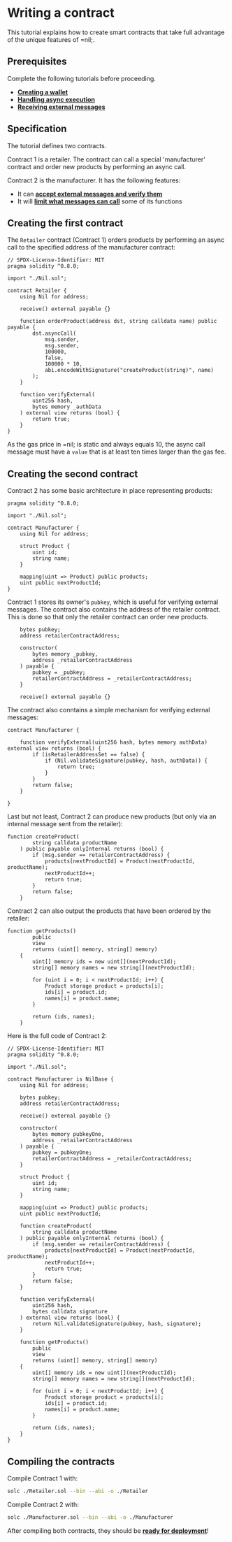 # Writing a contract

This tutorial explains how to create smart contracts that take full advantage of the unique features of =nil;.

## Prerequisites

Complete the following tutorials before proceeding.

* [**Creating a wallet**](../essentials/creating-a-wallet)
* [**Handling async execution**](../essentials/handling-async-execution)
* [**Receiving external messages**](../essentials/receiving-ext-messages)

## Specification

The tutorial defines two contracts.

Contract 1 is a retailer. The contract can call a special 'manufacturer' contract and order new products by performing an async call.

Contract 2 is the manufacturer. It has the following features:

* It can [**accept external messages and verify them**](../essentials/receiving-ext-messages)
* It will [**limit what messages can call**](../../tools/sol-library/func-modifiers) some of its functions

## Creating the first contract

The `Retailer` contract (Contract 1) orders products by performing an async call to the specified address of the manufacturer contract:

```solidity showLineNumbers
// SPDX-License-Identifier: MIT
pragma solidity ^0.8.0;

import "./Nil.sol";

contract Retailer {
    using Nil for address;

    receive() external payable {}

    function orderProduct(address dst, string calldata name) public payable {
        dst.asyncCall(
            msg.sender,
            msg.sender,
            100000,
            false,
            100000 * 10,
            abi.encodeWithSignature("createProduct(string)", name)
        );
    }

    function verifyExternal(
        uint256 hash,
        bytes memory _authData
    ) external view returns (bool) {
        return true;
    }
}
```

As the gas price in =nil; is static and always equals 10, the async call message must have a `value` that is at least ten times larger than the gas fee. 

## Creating the second contract

Contract 2 has some basic architecture in place representing products:

```solidity showLineNumbers
pragma solidity ^0.8.0;

import "./Nil.sol";

contract Manufacturer {
    using Nil for address;

    struct Product {
        uint id;
        string name;
    }

    mapping(uint => Product) public products;
    uint public nextProductId;
}
```

Contract 1 stores its owner's `pubkey`, which is useful for verifying external messages. The contract also contains the address of the retailer contract. This is done so that only the retailer contract can order new products.

```solidity showLineNumbers
    bytes pubkey;
    address retailerContractAddress;

    constructor(
        bytes memory _pubkey,
        address _retailerContractAddress
    ) payable {
        pubkey = _pubkey;
        retailerContractAddress = _retailerContractAddress;
    }

    receive() external payable {}

```

The contract also conntains a simple mechanism for verifying external messages:

```solidity showLineNumbers
contract Manufacturer {

    function verifyExternal(uint256 hash, bytes memory authData) external view returns (bool) {
        if (isRetailerAddressSet == false) {
            if (Nil.validateSignature(pubkey, hash, authData)) {
                return true;
            }
        }
        return false;
    }

}
```

Last but not least, Contract 2 can produce new products (but only via an internal message sent from the retailer):

```solidity showLineNumbers
function createProduct(
        string calldata productName
    ) public payable onlyInternal returns (bool) {
        if (msg.sender == retailerContractAddress) {
            products[nextProductId] = Product(nextProductId, productName);
            nextProductId++;
            return true;
        }
        return false;
    }
```

Contract 2 can also output the products that have been ordered by the retailer:

```solidity showLineNumbers
function getProducts()
        public
        view
        returns (uint[] memory, string[] memory)
    {
        uint[] memory ids = new uint[](nextProductId);
        string[] memory names = new string[](nextProductId);

        for (uint i = 0; i < nextProductId; i++) {
            Product storage product = products[i];
            ids[i] = product.id;
            names[i] = product.name;
        }

        return (ids, names);
    }
```

Here is the full code of Contract 2:

```solidity showLineNumbers
// SPDX-License-Identifier: MIT
pragma solidity ^0.8.0;

import "./Nil.sol";

contract Manufacturer is NilBase {
    using Nil for address;

    bytes pubkey;
    address retailerContractAddress;

    receive() external payable {}

    constructor(
        bytes memory pubkeyOne,
        address _retailerContractAddress
    ) payable {
        pubkey = pubkeyOne;
        retailerContractAddress = _retailerContractAddress;
    }

    struct Product {
        uint id;
        string name;
    }

    mapping(uint => Product) public products;
    uint public nextProductId;

    function createProduct(
        string calldata productName
    ) public payable onlyInternal returns (bool) {
        if (msg.sender == retailerContractAddress) {
            products[nextProductId] = Product(nextProductId, productName);
            nextProductId++;
            return true;
        }
        return false;
    }

    function verifyExternal(
        uint256 hash,
        bytes calldata signature
    ) external view returns (bool) {
        return Nil.validateSignature(pubkey, hash, signature);
    }

    function getProducts()
        public
        view
        returns (uint[] memory, string[] memory)
    {
        uint[] memory ids = new uint[](nextProductId);
        string[] memory names = new string[](nextProductId);

        for (uint i = 0; i < nextProductId; i++) {
            Product storage product = products[i];
            ids[i] = product.id;
            names[i] = product.name;
        }

        return (ids, names);
    }
}
```
## Compiling the contracts

Compile Contract 1 with:

```bash
solc ./Retailer.sol --bin --abi -o ./Retailer
```

Compile Contract 2 with:

```bash
solc ./Manufacturer.sol --bin --abi -o ./Manufacturer
```

After compiling both contracts, they should be [**ready for deployment**](./deploying-a-contract)!
